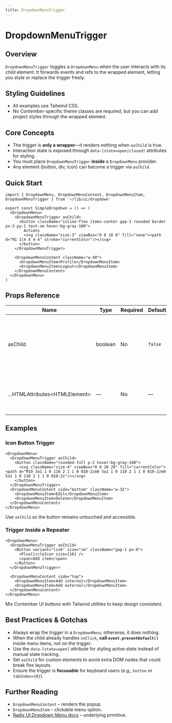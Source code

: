```yaml
---
title: DropdownMenuTrigger
---
```


<!-- Edited by human: false -->
<!-- Examples count: 12 -->
<!-- Source examples: 0 -->
<!-- Playground examples: 2 -->
<!-- External examples: 10 -->
<!-- Import examples: 7 -->

# DropdownMenuTrigger

## Overview
`DropdownMenuTrigger` toggles a `DropdownMenu` when the user interacts with its child element.
It forwards events and refs to the wrapped element, letting you style or replace the trigger freely.

## Styling Guidelines
* All examples use Tailwind CSS.
* No Contember-specific theme classes are required, but you can add project styles through the wrapped element.

## Core Concepts
* The trigger is **only a wrapper**—it renders nothing when `asChild` is true.
* Interaction state is exposed through `data-[state=open|closed]` attributes for styling.
* You must place `DropdownMenuTrigger` **inside** a `DropdownMenu` provider.
* Any element (button, div, icon) can become a trigger via `asChild`.

## Quick Start
```tsx
import { DropdownMenu, DropdownMenuContent, DropdownMenuItem, DropdownMenuTrigger } from '~/lib/ui/dropdown'

export const SimpleDropdown = () => (
  <DropdownMenu>
    <DropdownMenuTrigger asChild>
      <button className="inline-flex items-center gap-1 rounded border px-3 py-1 text-sm hover:bg-gray-100">
        Actions
        <svg className="size-3" viewBox="0 0 10 6" fill="none"><path d="M1 1l4 4 4-4" stroke="currentColor"/></svg>
      </button>
    </DropdownMenuTrigger>

    <DropdownMenuContent className="w-40">
      <DropdownMenuItem>Profile</DropdownMenuItem>
      <DropdownMenuItem>Logout</DropdownMenuItem>
    </DropdownMenuContent>
  </DropdownMenu>
)
```

## Props Reference
| Name | Type | Required | Default | Description |
|------|------|----------|---------|-------------|
| asChild | boolean | No | `false` | When true, renders only the child element and attaches menu logic to it. |
| ...HTMLAttributes\<HTMLElement\> | — | No | — | All standard props of the underlying element are forwarded. |

## Examples

### Icon Button Trigger
```tsx
<DropdownMenu>
  <DropdownMenuTrigger asChild>
    <button className="rounded-full p-2 hover:bg-gray-100">
      <svg className="size-4" viewBox="0 0 20 20" fill="currentColor"><path d="M10 3a1 1 0 110 2 1 1 0 010-2zm0 5a1 1 0 110 2 1 1 0 010-2zm0 5a1 1 0 110 2 1 1 0 010-2z"/></svg>
    </button>
  </DropdownMenuTrigger>
  <DropdownMenuContent side="bottom" className="w-32">
    <DropdownMenuItem>Edit</DropdownMenuItem>
    <DropdownMenuItem>Delete</DropdownMenuItem>
  </DropdownMenuContent>
</DropdownMenu>
```
Use `asChild` so the button remains untouched and accessible.

### Trigger Inside a Repeater
```tsx
<DropdownMenu>
  <DropdownMenuTrigger asChild>
    <Button variant="link" size="sm" className="gap-1 px-0">
      <PlusCircleIcon size={16} />
      <span>Add item</span>
    </Button>
  </DropdownMenuTrigger>

  <DropdownMenuContent side="top">
    <DropdownMenuItem>Add internal</DropdownMenuItem>
    <DropdownMenuItem>Add external</DropdownMenuItem>
  </DropdownMenuContent>
</DropdownMenu>
```
Mix Contember UI buttons with Tailwind utilities to keep design consistent.

## Best Practices & Gotchas
* Always wrap the trigger in a `DropdownMenu`; otherwise, it does nothing.
* When the child already handles `onClick`, **call `event.preventDefault()`** inside menu items, not on the trigger.
* Use the `data-[state=open]` attribute for styling active state instead of manual state tracking.
* Set `asChild` for custom elements to avoid extra DOM nodes that could break flex layouts.
* Ensure the trigger is **focusable** for keyboard users (e.g., `button` or `tabIndex={0}`).

## Further Reading
* `DropdownMenuContent` – renders the popup.
* `DropdownMenuItem` – clickable menu option.
* [Radix UI Dropdown Menu docs](https://www.radix-ui.com/primitives/docs/components/dropdown-menu) – underlying primitive.

<!-- End of Generated Documentation -->
